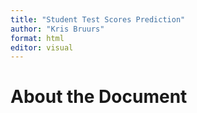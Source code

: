 ```yaml
---
title: "Student Test Scores Prediction"
author: "Kris Bruurs"
format: html
editor: visual
---
```


# About the Document

# 
